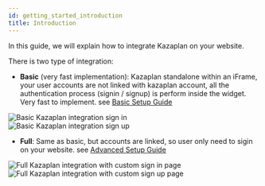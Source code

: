```yaml
---
id: getting_started_introduction
title: Introduction
---
```


In this guide, we will explain how to integrate Kazaplan on your website.

There is two type of integration:
 - **Basic** (very fast implementation): Kazaplan standalone within an iFrame, your user accounts are not linked with kazaplan account, all the authentication process (signin / signup) is  perform inside the widget. Very fast to implement. see [Basic Setup Guide](/docs/basic_setup)

<div style={{ display: 'flex', alignItems: 'center', justifyContent: 'center', marginBottom: '2em' }}>
    <div style={{ marginRight: 15 }}>
        <img src="/img/basic_integration_signin.png" alt="Basic Kazaplan integration sign in" />
    </div>
    <div>
        <img src="/img/basic_integration_signup.png" alt="Basic Kazaplan integration sign up" />
    </div>
</div>

 - **Full**: Same as basic, but accounts are linked, so user only need to sigin on your website. see [Advanced Setup Guide](/docs/advanced_setup)

<div style={{ display: 'flex', alignItems: 'center', justifyContent: 'center' }}>
    <div style={{ marginRight: 15 }}>
        <img src="/img/full_integration_signin.png" alt="Full Kazaplan integration with custom sign in page" />
    </div>
    <div>
        <img src="/img/full_integration_signup.png" alt="Full Kazaplan integration with custom sign up page" />
    </div>
</div>
